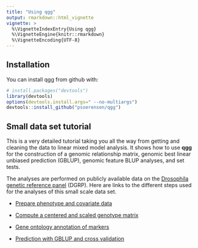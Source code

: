 ```yaml
---
title: "Using qgg"
output: rmarkdown::html_vignette
vignette: >
  %\VignetteIndexEntry{Using qgg}
  %\VignetteEngine{knitr::rmarkdown}
  %\VignetteEncoding{UTF-8}
---
```



## Installation

You can install qgg from github with:

```r
# install.packages("devtools")
library(devtools)
options(devtools.install.args=" --no-multiargs")
devtools::install_github("psoerensen/qgg")
```


## Small data set tutorial

This is a very detailed tutorial taking you all the way from getting and cleaning the data to linear mixed model analysis. It shows how to use **qgg** for the construction of a genomic relationship matrix, genomic best linear unbiased prediction (GBLUP), genomic feature BLUP analyses, and set tests.  
  
The analyses are performed on publicly available data on the [Drosophila genetic reference panel](http://dgrp2.gnets.ncsu.edu/) (DGRP).  Here are links to the different steps used for the analyses of this small scale data set.  

* [Prepare phenotype and covariate data](http://psoerensen.github.io/qgg/articles/Prepare_Phenotype_Data_Starvation.html)  
  
* [Compute a centered and scaled genotype matrix](http://psoerensen.github.io/qgg/articles/Compute_W.html) 
  
* [Gene ontology annotation of markers](http://psoerensen.github.io/qgg/articles/Prepare_Annotation.html)  
  
* [Prediction with GBLUP and cross validation](http://psoerensen.github.io/qgg/articles/GBLUP_cross_validation.html)  

  
